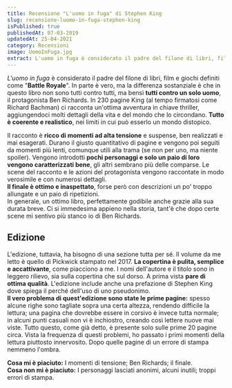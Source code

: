 ```yaml
---
title: Recensione "L'uomo in fuga" di Stephen King
slug: recensione-luomo-in-fuga-stephen-king
isPublished: true
publishedAt: 07-03-2019
updatedAt: 25-04-2021
category: Recensioni
image: UomoInFuga.jpg
extract: L'uomo in fuga è considerato il padre del filone di libri, film e giochi definiti come "Battle Royale". In parte è vero, ma la differenza sostanziale è che in questo libro non sono tutti contro tutti, ma bensì tutti contro un solo uomo, il protagonista Ben Richards. In 230 pagine King (al tempo firmatosi come Richard Bachman) ci racconta un'ottima avventura in chiave thriller, aggiungendoci molti dettagli della vita e del mondo che lo circondano. Tutto è coerente e realistico, nei limiti in cui può esserlo un mondo distopico.
---
```


<Book slug="luomo-in-fuga" />

_L'uomo in fuga_ è considerato il padre del filone di libri, film e giochi definiti come "**Battle Royale**". In parte è vero, ma la differenza sostanziale è che in questo libro non sono tutti contro tutti, ma bensì **tutti contro un solo uomo**, il protagonista Ben Richards. In 230 pagine King (al tempo firmatosi come Richard Bachman) ci racconta un'ottima avventura in chiave thriller, aggiungendoci molti dettagli della vita e del mondo che lo circondano. **Tutto è coerente e realistico**, nei limiti in cui può esserlo un mondo distopico.

Il racconto è **ricco di momenti ad alta tensione** e suspense, ben realizzati e mai esagerati. Durano il giusto quantitativo di pagine e vengono poi seguiti da momenti più lenti, comunque utili alla trama (se non per uno, ma niente spoiler). Vengono introdotti **pochi personaggi e solo un paio di loro vengono caratterizzati bene**, gli altri sembrano più delle comparse. Le scene del racconto e le azioni del protagonista vengono raccontate in modo verosimile e con numerosi dettagli.  
**Il finale è ottimo e inaspettato**, forse però con descrizioni un po' troppo allungate e un paio di ripetizioni.  
In generale, un ottimo libro, perfettamente godibile anche grazie alla sua durata breve. Ci si immedesima appieno nella storia, tant'è che dopo certe scene mi sentivo più stanco io di Ben Richards.

## Edizione  
  
L'edizione, tuttavia, ha bisogno di una sezione tutta per sé. Il volume da me letto è quello di Pickwick stampato nel 2017. **La copertina è pulita, semplice e accattivante**, come piacciono a me. I nomi dell'autore e il titolo sono in leggero rilievo, sia sulla copertina che sul dorso. A prima vista **pare di ottima qualità**. L'edizione include anche una prefazione di Stephen King dove spiega il perché dell'uso di uno pseudonimo.  
**Il vero problema di quest'edizione sono state le prime pagine:** spesso alcune righe sono tagliate sopra una certa altezza, rendendo difficile la lettura; una pagina che dovrebbe essere in corsivo è invece tutta normale; in alcuni punti casuali non vi è inchiostro, creando così lettere nuove mai viste. Tutto questo, come già detto, è presente solo sulle prime 20 pagine circa. Vista la frequenza di questi problemi, ho passato i primi momenti della lettura piuttosto innervosito. Dopo quelle pagine di un errore di stampa nemmeno l'ombra.

**Cosa mi è piaciuto:** I momenti di tensione; Ben Richards; il finale.  
**Cosa non mi è piaciuto:** I personaggi lasciati anonimi, alcuni inutili; troppi errori di stampa.